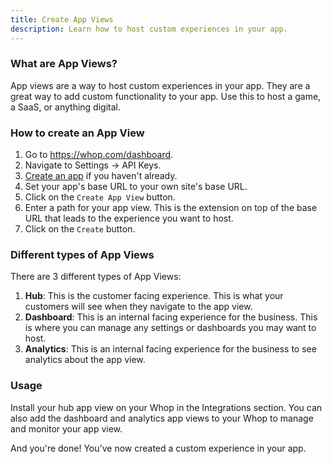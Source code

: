 ```yaml
---
title: Create App Views
description: Learn how to host custom experiences in your app.
---
```


### What are App Views?

App views are a way to host custom experiences in your app. They are a great way to add custom functionality to your app. Use this to host a game, a SaaS, or anything digital.

### How to create an App View

1. Go to https://whop.com/dashboard.
2. Navigate to Settings -> API Keys.
3. [Create an app](/instructions/get-api-key) if you haven't already.
4. Set your app's base URL to your own site's base URL.
5. Click on the `Create App View` button.
6. Enter a path for your app view. This is the extension on top of the base URL that leads to the experience you want to host.
7. Click on the `Create` button.

### Different types of App Views

There are 3 different types of App Views:

1. **Hub**: This is the customer facing experience. This is what your customers will see when they navigate to the app view.
2. **Dashboard**: This is an internal facing experience for the business. This is where you can manage any settings or dashboards you may want to host.
3. **Analytics**: This is an internal facing experience for the business to see analytics about the app view.

### Usage

Install your hub app view on your Whop in the Integrations section. You can also add the dashboard and analytics app views to your Whop to manage and monitor your app view.

And you're done! You've now created a custom experience in your app.